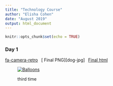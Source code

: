```yaml
---
title: "Technology Course"
author: "Elisha Cohen"
date: "August 2019"
output: html_document
---
```


```r
knitr::opts_chunk$set(echo = TRUE)
```

### Day 1

[<i class="fa fa-camera-retro"></i> fa-camera-retro][balloons-jpg]&ensp;
[<i class="fa fa-picture-o" aria-hidden="true"></i> Final PNG][dog-jpg]&ensp;
[<i class="fa fa-file-html-o" aria-hidden="true"></i> Final html][test-html]

<figure class="fullwidth">

[![Balloons][balloons-jpg]][test-html]

third time

</figure>
[balloons-jpg]: /slides/tech-ballons-small.jpg
[test-html]: /slides/test-slides.html